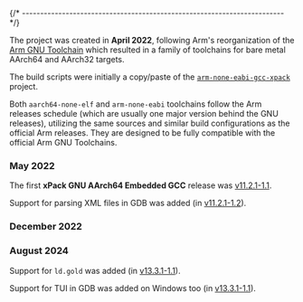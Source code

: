 

{/* ------------------------------------------------------------------------ */}

The project was created in **April 2022**,
following Arm's reorganization of
the [Arm GNU Toolchain](https://developer.arm.com/Tools%20and%20Software/GNU%20Toolchain)
which resulted in a family of toolchains for bare metal AArch64 and AArch32 targets.

The build scripts were initially a copy/paste of the
[`arm-none-eabi-gcc-xpack`](https://github.com/xpack-dev-tools/arm-none-eabi-gcc-xpack) project.

Both `aarch64-none-elf` and `arm-none-eabi` toolchains follow the Arm
releases schedule (which are usually one major version behind the GNU releases),
utilizing the same sources and similar build configurations as the
official Arm releases. They are designed to be fully compatible
with the official Arm GNU Toolchains.

### May 2022

The first **xPack GNU AArch64 Embedded GCC** release was
[v11.2.1-1.1](/blog/2022/05/15/aarch64-none-elf-gcc-v11-2-1-1-1-released/).

Support for  parsing XML files in GDB was added
(in [v11.2.1-1.2](/blog/2022/05/31/aarch64-none-elf-gcc-v11-2-1-1-2-released/)).

### December 2022

<HistoryXBBv5/>

### August 2024

<HistoryRestructuring/>

Support for `ld.gold` was added
(in [v13.3.1-1.1](/blog/2024/08/15/aarch64-none-elf-gcc-v13-3-1-1-1-released/)).

Support for TUI in GDB was added on Windows too (in [v13.3.1-1.1](/blog/2024/08/15/aarch64-none-elf-gcc-v13-3-1-1-1-released/)).
